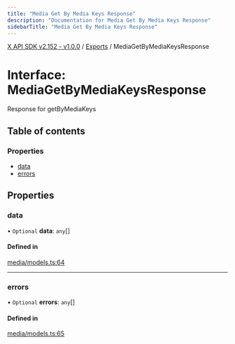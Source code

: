 ```yaml
---
title: "Media Get By Media Keys Response"
description: "Documentation for Media Get By Media Keys Response"
sidebarTitle: "Media Get By Media Keys Response"
---
```


[X API SDK v2.152 - v1.0.0](../README.md) / [Exports](../modules.md) / MediaGetByMediaKeysResponse

# Interface: MediaGetByMediaKeysResponse

Response for getByMediaKeys

## Table of contents

### Properties

- [data](MediaGetByMediaKeysResponse.md#data)
- [errors](MediaGetByMediaKeysResponse.md#errors)

## Properties

### data

• `Optional` **data**: `any`[]

#### Defined in

[media/models.ts:64](https://github.com/xdevplatform/xdk/blob/ad4172ef5f68f089e0f077a190b271016dd35bf7/xdk/typescript/src/media/models.ts#L64)

___

### errors

• `Optional` **errors**: `any`[]

#### Defined in

[media/models.ts:65](https://github.com/xdevplatform/xdk/blob/ad4172ef5f68f089e0f077a190b271016dd35bf7/xdk/typescript/src/media/models.ts#L65)
